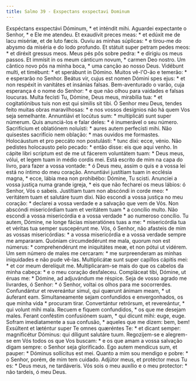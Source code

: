 ```yaml
---
title: Salmo 39 - Exspectans exspectavi Dominum
---
```


<div class="grid grid-cols-2 gap-5">
  <span class="text-justify">
    Exspéctans exspectávi Dóminum, * et inténdit mihi.
  </span>
  <span class="text-justify">
    Aguardei expectante o Senhor, * e Ele me atendeu.
  </span>
  <span class="text-justify">
    Et exaudívit preces meas: * et edúxit me de lacu misériæ, et de luto fæcis.
  </span>
  <span class="text-justify">
    Ouviu as minhas súplicas: * e tirou-me do abysmo da miséria e do lodo
    profundo.
  </span>
  <span class="text-justify">
    Et státuit super petram pedes meos: * et diréxit gressus meos.
  </span>
  <span class="text-justify">
    Meus pés pôs sobre pedra: * e dirigiu os meus passos.
  </span>
  <span class="text-justify">
    Et immísit in os meum cánticum novum, * carmen Deo nostro.
  </span>
  <span class="text-justify">
    Um cântico novo pôs na minha boca, * uma canção ao nosso Deus.
  </span>
  <span class="text-justify">
    Vidébunt multi, et timébunt: * et sperábunt in Dómino.
  </span>
  <span class="text-justify">
    Muitos vê-l'O-ão e temerão: * e esperarão no Senhor.
  </span>
  <span class="text-justify">
    Beátus vir, cujus est nomen Dómini spes ejus: * et non respéxit in vanitátes
    et insánias falsas.
  </span>
  <span class="text-justify">
    Bem-aventurado o varão, cuja esperança é o nome do Senhor: * e que não olhou
    para vaidades e falsas loucuras.
  </span>
  <span class="text-justify">
    Multa fecísti Tu, Dómine, Deus meus, mirabília tua: * et cogitatiónibus tuis
    non est qui símilis sit tibi.
  </span>
  <span class="text-justify">
    Ó Senhor meu Deus, tendes feito muitas obras maravilhosas: * e nos vossos
    desígnios não há quem Vos seja semelhante.
  </span>
  <span class="text-justify">
    Annuntiávi et locútus sum: * multiplicáti sunt super númerum.
  </span>
  <span class="text-justify">
    Quis anunciá-los e falar deles: * é inumerável o seu número.
  </span>
  <span class="text-justify">
    Sacrifícium et oblatiónem noluísti: * aures autem perfecísti mihi.
  </span>
  <span class="text-justify">
    Não quisestes sacrifício nem oblação: * mas ouvidos me formastes.
  </span>
  <span class="text-justify">
    Holocáustum et pro peccáto non postulásti: * tunc dixi: ecce, vénio.
  </span>
  <span class="text-justify">
    Não pedistes holocausto pelo pecado: * então disse: eis que aqui venho.
  </span>
  <span class="text-justify">
    In cápite libri scriptum est de me ut fácerem voluntátem tuam: * Deus meus,
    vólui, et legem tuam in médio cordis mei.
  </span>
  <span class="text-justify">
    Está escrito de mim na capa do livro, para fazer a vossa vontade: * ó Deus
    meu, assim o quis e a vossa lei está no íntimo do meu coração.
  </span>
  <span class="text-justify">
    Annuntiávi justítiam tuam in ecclésia magna, * ecce, lábia mea non
    prohibébo: Dómine, Tu scisti.
  </span>
  <span class="text-justify">
    Anunciei a vossa justiça numa grande igreja, * eis que não fecharei os meus
    lábios: ó Senhor, Vós o sabeis.
  </span>
  <span class="text-justify">
    Justítiam tuam non abscóndi in corde meo: * veritátem tuam et salutáre tuum
    dixi.
  </span>
  <span class="text-justify">
    Não escondi a vossa justiça no meu coração: * declarei a vossa verdade e a
    salvação que vem de Vós.
  </span>
  <span class="text-justify">
    Non abscóndi misericórdiam tuam et veritátem tuam * a concílio multo.
  </span>
  <span class="text-justify">
    Não escondi a vossa misericórdia e a vossa verdade * ao numeroso concílio.
  </span>
  <span class="text-justify">
    Tu autem, Dómine, ne longe fácias miseratiónes tuas a me: * misericórdia tua
    et véritas tua semper suscepérunt me.
  </span>
  <span class="text-justify">
    Vós, ó Senhor, não afasteis de mim as vossas misericórdias: * a vossa
    misericórdia e a vossa verdade sempre me ampararam.
  </span>
  <span class="text-justify">
    Quóniam circumdedérunt me mala, quorum non est númerus: * comprehendérunt me
    iniquitátes meæ, et non pótui ut vidérem.
  </span>
  <span class="text-justify">
    Um sem número de males me cercaram: * me surpreenderam as minhas iniquidades
    e não pude vê-las.
  </span>
  <span class="text-justify">
    Multiplicátæ sunt super capíllos cápitis mei: * et cor meum derelíquit me.
  </span>
  <span class="text-justify">
    Multiplicaram-se mais do que os cabelos da minha cabeça: * e o meu coração
    desfaleceu.
  </span>
  <span class="text-justify">
    Compláceat tibi, Dómine, ut éruas me: * Dómine, ad adjuvándum me réspice.
  </span>
  <span class="text-justify">
    Seja de vosso agrado me livrardes, ó Senhor: * ó Senhor, voltai os olhos
    para me socorrerdes.
  </span>
  <span class="text-justify">
    Confundántur et revereántur simul, qui quærunt ánimam meam, * ut áuferant
    eam.
  </span>
  <span class="text-justify">
    Simultaneamente sejam confundidos e envergonhados, os que minha vida *
    procuram tirar.
  </span>
  <span class="text-justify">
    Convertántur retrórsum, et revereántur, * qui volunt mihi mala.
  </span>
  <span class="text-justify">
    Recuem e fiquem confundidos, * os que me desejam males.
  </span>
  <span class="text-justify">
    Ferant conféstim confusiónem suam, * qui dicunt mihi: euge, euge.
  </span>
  <span class="text-justify">
    Sofram imediatamente a sua confusão, * aqueles que me dizem: bem, bem!
  </span>
  <span class="text-justify">
    Exsúltent et læténtur super Te omnes quæréntes Te: * et dicant semper:
    magnificétur Dóminus: qui díligunt salutáre tuum.
  </span>
  <span class="text-justify">
    Regozijem-se e alegrem-se em Vós todos os que Vos buscam: * e os que amam a
    vossa salvação digam sempre: o Senhor seja glorificado.
  </span>
  <span class="text-justify">
    Ego autem mendícus sum, et pauper: * Dóminus sollícitus est mei.
  </span>
  <span class="text-justify">
    Quanto a mim sou mendigo e pobre: * o Senhor, porém, de mim tem cuidado.
  </span>
  <span class="text-justify">
    Adjútor meus, et protéctor meus Tu es: * Deus meus, ne tardáveris.
  </span>
  <span class="text-justify">
    Vós sois o meu auxílio e o meu protector: * não tardeis, ó meu Deus.
  </span>
</div>
